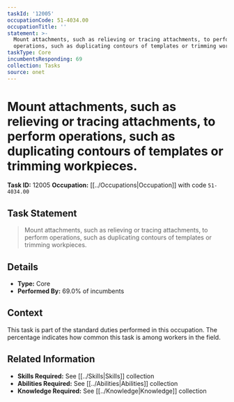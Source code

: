 ```yaml
---
taskId: '12005'
occupationCode: 51-4034.00
occupationTitle: ''
statement: >-
  Mount attachments, such as relieving or tracing attachments, to perform
  operations, such as duplicating contours of templates or trimming workpieces.
taskType: Core
incumbentsResponding: 69
collection: Tasks
source: onet
---
```

# Mount attachments, such as relieving or tracing attachments, to perform operations, such as duplicating contours of templates or trimming workpieces.

**Task ID:** 12005
**Occupation:** [[../Occupations|Occupation]] with code `51-4034.00`

## Task Statement

> Mount attachments, such as relieving or tracing attachments, to perform operations, such as duplicating contours of templates or trimming workpieces.

## Details

- **Type:** Core
- **Performed By:** 69.0% of incumbents

## Context

This task is part of the standard duties performed in this occupation. The percentage indicates how common this task is among workers in the field.

## Related Information

- **Skills Required:** See [[../Skills|Skills]] collection
- **Abilities Required:** See [[../Abilities|Abilities]] collection
- **Knowledge Required:** See [[../Knowledge|Knowledge]] collection
